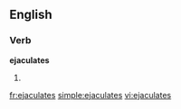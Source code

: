
==English==

===Verb===
'''ejaculates'''

# {{third-person singular of|[[ejaculate]]}}

[[fr:ejaculates]]
[[simple:ejaculates]]
[[vi:ejaculates]]